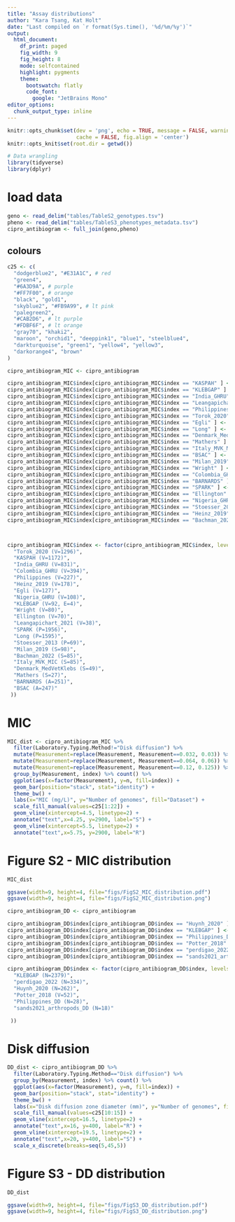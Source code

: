 ```yaml
---
title: "Assay distributions"
author: "Kara Tsang, Kat Holt"
date: "Last compiled on `r format(Sys.time(), '%d/%m/%y')`"
output: 
  html_document: 
    df_print: paged
    fig_width: 9
    fig_height: 8
    mode: selfcontained
    highlight: pygments
    theme: 
      bootswatch: flatly
      code_font:
        google: "JetBrains Mono"
editor_options: 
  chunk_output_type: inline
---
```


```{=html}
<style type="text/css">
.main-container {
  max-width: 1600px !important;
  margin-left: auto;
  margin-right: auto;
}
</style>
```

```r
knitr::opts_chunk$set(dev = 'png', echo = TRUE, message = FALSE, warning = FALSE,
                      cache = FALSE, fig.align = 'center')
knitr::opts_knit$set(root.dir = getwd())

# Data wrangling
library(tidyverse)
library(dplyr)
```

# load data
``` r
geno <- read_delim("tables/TableS2_genotypes.tsv")
pheno <- read_delim("tables/TableS3_phenotypes_metadata.tsv")
cipro_antibiogram <- full_join(geno,pheno)

```

## colours
``` r

c25 <- c(
  "dodgerblue2", "#E31A1C", # red
  "green4",
  "#6A3D9A", # purple
  "#FF7F00", # orange
  "black", "gold1",
  "skyblue2", "#FB9A99", # lt pink
  "palegreen2",
  "#CAB2D6", # lt purple
  "#FDBF6F", # lt orange
  "gray70", "khaki2",
  "maroon", "orchid1", "deeppink1", "blue1", "steelblue4",
  "darkturquoise", "green1", "yellow4", "yellow3",
  "darkorange4", "brown"
)
```

```r
cipro_antibiogram_MIC <- cipro_antibiogram

cipro_antibiogram_MIC$index[cipro_antibiogram_MIC$index == "KASPAH" ] <- "KASPAH (V=1172)"
cipro_antibiogram_MIC$index[cipro_antibiogram_MIC$index == "KLEBGAP" ] <- "KLEBGAP (V=92, E=4)"
cipro_antibiogram_MIC$index[cipro_antibiogram_MIC$index == "India_GHRU" ] <- "India_GHRU (V=831)"
cipro_antibiogram_MIC$index[cipro_antibiogram_MIC$index == "Leangapichart_2021" ] <- "Leangapichart_2021 (V=38)"
cipro_antibiogram_MIC$index[cipro_antibiogram_MIC$index == "Philippines" ] <- "Philippines (V=227)"
cipro_antibiogram_MIC$index[cipro_antibiogram_MIC$index == "Torok_2020" ] <- "Torok_2020 (V=1296)"
cipro_antibiogram_MIC$index[cipro_antibiogram_MIC$index == "Egli" ] <- "Egli (V=127)"
cipro_antibiogram_MIC$index[cipro_antibiogram_MIC$index == "Long" ] <- "Long (P=1595)"
cipro_antibiogram_MIC$index[cipro_antibiogram_MIC$index == "Denmark_MedVetKlebs" ] <- "Denmark_MedVetKlebs (S=49)"
cipro_antibiogram_MIC$index[cipro_antibiogram_MIC$index == "Mathers" ] <- "Mathers (S=27)"
cipro_antibiogram_MIC$index[cipro_antibiogram_MIC$index == "Italy_MVK_MIC" ] <- "Italy_MVK_MIC (S=85)"
cipro_antibiogram_MIC$index[cipro_antibiogram_MIC$index == "BSAC" ] <- "BSAC (A=247)"
cipro_antibiogram_MIC$index[cipro_antibiogram_MIC$index == "Milan_2019" ] <- "Milan_2019 (S=98)"
cipro_antibiogram_MIC$index[cipro_antibiogram_MIC$index == "Wright" ] <- "Wright (V=80)"
cipro_antibiogram_MIC$index[cipro_antibiogram_MIC$index == "Colombia_GHRU" ] <- "Colombia_GHRU (V=394)"
cipro_antibiogram_MIC$index[cipro_antibiogram_MIC$index == "BARNARDS" ] <- "BARNARDS (A=251)"
cipro_antibiogram_MIC$index[cipro_antibiogram_MIC$index == "SPARK" ] <- "SPARK (P=1956)"
cipro_antibiogram_MIC$index[cipro_antibiogram_MIC$index == "Ellington" ] <- "Ellington (V=70)"
cipro_antibiogram_MIC$index[cipro_antibiogram_MIC$index == "Nigeria_GHRU" ] <- "Nigeria_GHRU (V=108)"
cipro_antibiogram_MIC$index[cipro_antibiogram_MIC$index == "Stoesser_2013" ] <- "Stoesser_2013 (P=69)"
cipro_antibiogram_MIC$index[cipro_antibiogram_MIC$index == "Heinz_2019" ] <- "Heinz_2019 (V=178)"
cipro_antibiogram_MIC$index[cipro_antibiogram_MIC$index == "Bachman_2022" ] <- "Bachman_2022 (S=85)"



cipro_antibiogram_MIC$index <- factor(cipro_antibiogram_MIC$index, levels = c(
  "Torok_2020 (V=1296)",
  "KASPAH (V=1172)",
  "India_GHRU (V=831)",
  "Colombia_GHRU (V=394)",
  "Philippines (V=227)",
  "Heinz_2019 (V=178)",
  "Egli (V=127)",
  "Nigeria_GHRU (V=108)",
  "KLEBGAP (V=92, E=4)",
  "Wright (V=80)",
  "Ellington (V=70)",
  "Leangapichart_2021 (V=38)",
  "SPARK (P=1956)", 
  "Long (P=1595)",
  "Stoesser_2013 (P=69)",
  "Milan_2019 (S=98)",
  "Bachman_2022 (S=85)",
  "Italy_MVK_MIC (S=85)",
  "Denmark_MedVetKlebs (S=49)",
  "Mathers (S=27)",
  "BARNARDS (A=251)",
  "BSAC (A=247)"
 ))

```


# MIC
``` r
MIC_dist <- cipro_antibiogram_MIC %>%
  filter(Laboratory.Typing.Method!="Disk diffusion") %>%
  mutate(Measurement=replace(Measurement, Measurement==0.032, 0.03)) %>%
  mutate(Measurement=replace(Measurement, Measurement==0.064, 0.06)) %>%
  mutate(Measurement=replace(Measurement, Measurement==0.12, 0.125)) %>%
  group_by(Measurement, index) %>% count() %>%
  ggplot(aes(x=factor(Measurement), y=n, fill=index)) + 
  geom_bar(position="stack", stat="identity") +
  theme_bw() +
  labs(x="MIC (mg/L)", y="Number of genomes", fill="Dataset") +
  scale_fill_manual(values=c25[1:22]) +
  geom_vline(xintercept=4.5, linetype=2) +
  annotate("text",x=4.25, y=2900, label="S") +
  geom_vline(xintercept=5.5, linetype=2) +
  annotate("text",x=5.75, y=2900, label="R")

```

# Figure S2 - MIC distribution
``` r

MIC_dist

ggsave(width=9, height=4, file="figs/FigS2_MIC_distribution.pdf")
ggsave(width=9, height=4, file="figs/FigS2_MIC_distribution.png")

```
```r
cipro_antibiogram_DD <- cipro_antibiogram

cipro_antibiogram_DD$index[cipro_antibiogram_DD$index == "Huynh_2020" ] <- "Huynh_2020 (N=262)"
cipro_antibiogram_DD$index[cipro_antibiogram_DD$index == "KLEBGAP" ] <- "KLEBGAP (N=2379)"
cipro_antibiogram_DD$index[cipro_antibiogram_DD$index == "Philippines_DD" ] <- "Philippines_DD (N=28)"
cipro_antibiogram_DD$index[cipro_antibiogram_DD$index == "Potter_2018" ] <- "Potter_2018 (V=52)"
cipro_antibiogram_DD$index[cipro_antibiogram_DD$index == "perdigao_2022" ] <- "perdigao_2022 (N=334)"
cipro_antibiogram_DD$index[cipro_antibiogram_DD$index == "sands2021_arthropods_DD" ] <- "sands2021_arthropods_DD (N=18)"

cipro_antibiogram_DD$index <- factor(cipro_antibiogram_DD$index, levels = c(
  "KLEBGAP (N=2379)",
  "perdigao_2022 (N=334)",
  "Huynh_2020 (N=262)",
  "Potter_2018 (V=52)",
  "Philippines_DD (N=28)",
  "sands2021_arthropods_DD (N=18)"

 ))

```


# Disk diffusion
``` r
DD_dist <- cipro_antibiogram_DD %>%
  filter(Laboratory.Typing.Method=="Disk diffusion") %>%
  group_by(Measurement, index) %>% count() %>%
  ggplot(aes(x=factor(Measurement), y=n, fill=index)) + 
  geom_bar(position="stack", stat="identity") +
  theme_bw() +
  labs(x="Disk diffusion zone diameter (mm)", y="Number of genomes", fill="Dataset") +
  scale_fill_manual(values=c25[10:15]) +
  geom_vline(xintercept=16.5, linetype=2) +
  annotate("text",x=16, y=400, label="R") +
  geom_vline(xintercept=19.5, linetype=2) +
  annotate("text",x=20, y=400, label="S") + 
  scale_x_discrete(breaks=seq(5,45,5))

```

# Figure S3 - DD distribution
``` r

DD_dist

ggsave(width=9, height=4, file="figs/FigS3_DD_distribution.pdf")
ggsave(width=9, height=4, file="figs/FigS3_DD_distribution.png")

```
